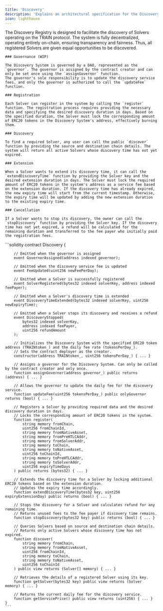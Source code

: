 ```yaml
---
title: 'Discovery'
description: 'Explains an architectural specification for the Discovery Registry'
icon: lighthouse
---
```


<Tabs>
  <Tab title="Overview">
    The Discovery Registry is designed to facilitate the discovery of Solvers operating on the TRAIN protocol. The system is fully decentralized, operating entirely on-chain, ensuring transparency and fairness. Thus, all registered Solvers are given equal opportunities to be discovered.

    ### Governance (WIP)

    The Discovery System is governed by a DAO, represented as the `governor`. The governor is assigned by the contract creator and can only be set once using the `assignGovernor` function. 
    The governor's sole responsibility is to update the discovery service fees, and only the governor is authorized to call the `updateFee` function.

    ### Registration

    Each Solver can register in the system by calling the `register` function. The registration process requires providing the necessary data and specifying the desired discovery duration in days. Based on the specified duration, the Solver must lock the corresponding amount of ERC20 tokens in the Discovery System's address, effectively burning them.

    ### Discovery

    To find a required Solver, any user can call the public `discover` function by providing the source and destination chain details. The system will return all active Solvers whose discovery time has not yet expired.

    ### Extension

    When a Solver wants to extend its discovery time, it can call the `extendDiscoveryTime` function by providing the Solver key and the desired extension duration in days. The Solver must lock the required amount of ERC20 tokens in the system's address as a service fee based on the extension duration. If the discovery time has already expired, the new expiry time will start from the current timestamp. Otherwise, the expiry time will be updated by adding the new extension duration to the existing expiry time.

    ### Cancellation

    If a Solver wants to stop its discovery, the owner can call the `stopDiscovery` function by providing the Solver key. If the discovery time has not yet expired, a refund will be calculated for the remaining duration and transferred to the fee payer who initially paid the registration fees.

  </Tab>
  <Tab title="Code">
    ```solidity
    contract Discovery {

        // Emitted when the governor is assigned
        event GovernorAssigned(address indexed governor);
        
        // Emitted when the discovery service fee is updated
        event FeeUpdated(uint256 newFeePerDay);

        // Emitted when a Solver is successfully registered
        event SolverRegistered(bytes32 indexed solverKey, address indexed feePayer);

        // Emitted when a Solver's discovery time is extended
        event DiscoveryTimeExtended(bytes32 indexed solverKey, uint256 newExpiryTime);

        // Emitted when a Solver stops its discovery and receives a refund
        event DiscoveryStopped(
            bytes32 indexed solverKey,
            address indexed feePayer,
            uint256 refundAmount
        );

        // Initializes the Discovery System with the specified ERC20 token address (TRAINtoken_) and the daily fee rate (tokensPerDay_).
        // Sets the contract deployer as the creator.
        constructor(address TRAINtoken_, uint256 tokensPerDay_) { ... }

        // Assigns a governor for the Discovery System. Can only be called by the contract creator and only once.
        function assignGovernor(address governor_) public returns (address) { ... }

        // Allows the governor to update the daily fee for the discovery service.
        function updateFee(uint256 tokensPerDay_) public onlyGovernor returns (bool) { ... }

        // Registers a Solver by providing required data and the desired discovery duration in days.
        // Locks the corresponding amount of ERC20 tokens in the system.
        function register(
            string memory fromChain,
            uint256 fromChainId,
            string memory fromNativeAsset,
            string memory fromPreHTLCAddr,
            string memory fromSolverAddr,
            string memory toChain,
            string memory toNativeAsset,
            uint256 toChainId,
            string memory toPreHTLCAddr,
            string memory toSolverAddr,
            uint256 expiryTimeDays
        ) public returns (bytes32) { ... }

        // Extends the discovery time for a Solver by locking additional ERC20 tokens based on the extension duration.
        // Updates the expiry time accordingly.
        function extendDiscoveryTime(bytes32 key, uint256 expiryExtensionDay) public returns (bool) { ... }

        // Stops the discovery for a Solver and calculates refund for any remaining time.
        // Returns unused fees to the fee payer if discovery time remains.
        function stopDiscovery(bytes32 key) public returns (bool) { ... }

        // Queries Solvers based on source and destination chain details.
        // Returns only active Solvers whose discovery time has not expired.
        function discover(
            string memory fromChain,
            string memory fromNativeAsset,
            uint256 fromChainId,
            string memory toChain,
            string memory toNativeAsset,
            uint256 toChainId
        ) public view returns (Solver[] memory) { ... }

        // Retrieves the details of a registered Solver using its key.
        function getSolver(bytes32 key) public view returns (Solver memory) { ... }

        // Returns the current daily fee for the discovery service.
        function getServicePrice() public view returns (uint256) { ... }
    }
    ```
  </Tab>
</Tabs>